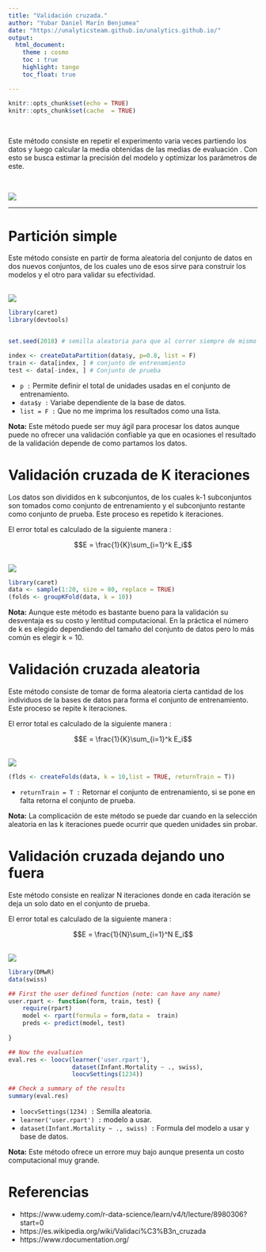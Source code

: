 ```yaml
---
title: "Validación cruzada."
author: "Yubar Daniel Marín Benjumea"
date: "https://unalyticsteam.github.io/unalytics.github.io/"
output: 
  html_document:
    theme : cosmo
    toc : true
    highlight: tango
    toc_float: true

---
```


```r
knitr::opts_chunk$set(echo = TRUE)
knitr::opts_chunk$set(cache  = TRUE)
```


<br>


Este método consiste en repetir el experimento varia veces partiendo los datos y luego calcular la media obtenidas de las medias de evaluación . Con esto se busca estimar la precisión del modelo  y optimizar los parámetros de este.


<br>



![](valida1.jpg)


***




# Partición simple

Este método consiste en partir de forma aleatoria del conjunto de datos en dos nuevos conjuntos, de los cuales uno de esos sirve para construir los modelos y el otro para validar su efectividad.

<br>
![](valida2.jpg)
<br>


```r
library(caret)
library(devtools)


set.seed(2018) # semilla aleatoria para que al correr siempre de mismo resultado

index <- createDataPartition(data$y, p=0.8, list = F)
train <- data[index, ] # conjunto de entrenamiento
test <- data[-index, ] # Conjunto de prueba

```

* `p :` Permite definir el total de unidades usadas en el conjunto de entrenamiento.
* `data$y :` Variabe dependiente de la base de datos.
* `list = F : ` Que no me imprima los resultados como una lista.

**Nota:** Este método puede ser muy ágil para procesar los datos aunque puede no ofrecer una validación confiable ya que en ocasiones el resultado de la validación depende de como partamos los datos.


# Validación cruzada de K iteraciones


Los datos son divididos en k subconjuntos, de los cuales k-1 subconjuntos son tomados como conjunto de entrenamiento y el subconjunto restante como conjunto de prueba. Este proceso es repetido k iteraciones.

El error total es calculado de la siguiente manera :

$$E = \frac{1}{K}\sum_{i=1}^k E_i$$


<br>
![](valida3.jpg)
<br>


```r
library(caret)
data <- sample(1:20, size = 80, replace = TRUE)
(folds <- groupKFold(data, k = 10))


```


**Nota:** Aunque este método es bastante bueno para la validación su desventaja es su costo y lentitud computacional. En la práctica el número de k es elegido dependiendo del tamaño del conjunto de datos pero lo más común es elegir k = 10.




# Validación cruzada aleatoria


Este método consiste de tomar de forma aleatoria cierta cantidad de los individuos de la bases de datos para forma el conjunto de entrenamiento. Este proceso se repite k iteraciones.

El error total es calculado de la siguiente manera :

$$E = \frac{1}{K}\sum_{i=1}^k E_i$$

<br>
![](valida4.jpg)
<br>

```r
(flds <- createFolds(data, k = 10,list = TRUE, returnTrain = T))
```

* `returnTrain = T :` Retornar el conjunto de entrenamiento, si se pone en falta retorna el conjunto de prueba.

**Nota:** La complicación de este método se puede dar cuando en la selección aleatoria en las k iteraciones puede ocurrir que queden unidades sin probar.

# Validación cruzada dejando uno fuera

Este método consiste en realizar  N iteraciones donde en cada iteración se deja un solo dato en el conjunto de prueba.


El error total es calculado de la siguiente manera :

$$E = \frac{1}{N}\sum_{i=1}^N E_i$$

<br>
![](valida5.jpg)
<br>

```r
library(DMwR)
data(swiss)

## First the user defined function (note: can have any name)
user.rpart <- function(form, train, test) {
    require(rpart)
    model <- rpart(formula = form,data =  train)
    preds <- predict(model, test)
  
}

## Now the evaluation
eval.res <- loocv(learner('user.rpart'),
                  dataset(Infant.Mortality ~ ., swiss),
                  loocvSettings(1234))

## Check a summary of the results
summary(eval.res)
```

* `loocvSettings(1234) : ` Semilla aleatoria.
* `learner('user.rpart') :` modelo a usar.
* `dataset(Infant.Mortality ~ ., swiss) :` Formula del modelo a usar y base de datos.

**Nota:** Este método ofrece un errore muy bajo aunque presenta un costo computacional muy grande.

# Referencias

* https://www.udemy.com/r-data-science/learn/v4/t/lecture/8980306?start=0
* https://es.wikipedia.org/wiki/Validaci%C3%B3n_cruzada
* https://www.rdocumentation.org/
